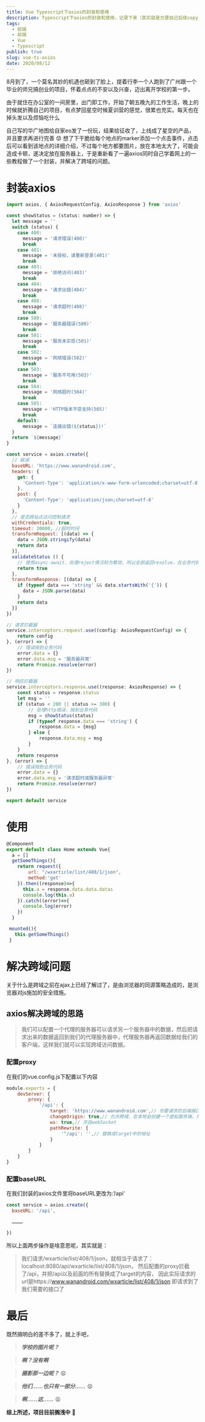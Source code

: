 ```yaml
---
title: Vue Typescript下axios的封装和使用
description: Typescript下axios的封装和使用，记录下来（其实就是方便自己后续copy）
tags:
  - 前端
  - 前端
  - Vue
  - Typescript
publish: true
slug: vue-ts-axios
date: 2020/08/12
---
```


8月到了，一个莫名其妙的机遇也砸到了脸上，提着行李一个人跑到了广州跟一个毕业的师兄搞创业的项目，怀着点点的不安以及兴奋，迈出离开学校的第一步。

由于就住在办公室的一间房里，出门即工作，开始了朝五晚九的工作生活，晚上的时候就折腾自己的项目，有点梦回星空时候夏训营的感觉，很累也充实。每天也在掉头发以及烦恼吃什么

自己写的华广地图给自家eo发了一份玩，结果给征收了，上线成了星空的产品，并且要求再进行完善 😟
想了下干脆给每个地点的marker添加一个点击事件，点击后可以看到该地点的详细介绍，不过每个地方都要图片，放在本地太大了，可能会造成卡顿，遂决定放在服务器上，于是重新看了一遍axios同时自己学着网上的一些教程做了一个封装，并解决了跨域的问题。


# 封装axios

```js
import axios, { AxiosRequestConfig, AxiosResponse } from 'axios'

const showStatus = (status: number) => {
  let message = ''
  switch (status) {
    case 400:
      message = '请求错误(400)'
      break
    case 401:
      message = '未授权，请重新登录(401)'
      break
    case 403:
      message = '拒绝访问(403)'
      break
    case 404:
      message = '请求出错(404)'
      break
    case 408:
      message = '请求超时(408)'
      break
    case 500:
      message = '服务器错误(500)'
      break
    case 501:
      message = '服务未实现(501)'
      break
    case 502:
      message = '网络错误(502)'
      break
    case 503:
      message = '服务不可用(503)'
      break
    case 504:
      message = '网络超时(504)'
      break
    case 505:
      message = 'HTTP版本不受支持(505)'
      break
    default:
      message = `连接出错(${status})!`
  }
  return `${message}`
}

const service = axios.create({
  // 联调
  baseURL: 'https://www.wanandroid.com',
  headers: {
    get: {
      'Content-Type': 'application/x-www-form-urlencoded;charset=utf-8'
    },
    post: {
      'Content-Type': 'application/json;charset=utf-8'
    }
  },
  // 是否跨站点访问控制请求
  withCredentials: true,
  timeout: 30000, //超时时间
  transformRequest: [(data) => {
    data = JSON.stringify(data)
    return data
  }],
  validateStatus () {
    // 使用async-await，处理reject情况较为繁琐，所以全部返回resolve，在业务代码中处理异常
    return true
  },
  transformResponse: [(data) => {
    if (typeof data === 'string' && data.startsWith('{')) {
      data = JSON.parse(data)
    }
    return data
  }]
})

// 请求拦截器
service.interceptors.request.use((config: AxiosRequestConfig) => {
    return config
}, (error) => {
    // 错误抛到业务代码
    error.data = {}
    error.data.msg = '服务器异常'
    return Promise.resolve(error)
})

// 响应拦截器
service.interceptors.response.use((response: AxiosResponse) => {
    const status = response.status
    let msg = ''
    if (status < 200 || status >= 300) {
        // 处理http错误，抛到业务代码
        msg = showStatus(status)
        if (typeof response.data === 'string') {
            response.data = {msg}
        } else {
            response.data.msg = msg
        }
    }
    return response
}, (error) => {
    // 错误抛到业务代码
    error.data = {}
    error.data.msg = '请求超时或服务器异常'
    return Promise.resolve(error)
})

export default service
```

# 使用

```js
@Component
export default class Home extends Vue{
  a = []
  getSomeThings(){
    return request({
        url: "/wxarticle/list/408/1/json",
        method:'get'
    }).then((response)=>{
      this.a = response.data.data.datas
      console.log(this.a)
    }).catch((error)=>{
      console.log(error)
    })
  }

 mounted(){
   this.getSomeThings()
 }
```

# 解决跨域问题

关于什么是跨域之前在ajax上已经了解过了，是由浏览器的同源策略造成的，是浏览器对js施加的安全措施。

## axios解决跨域的思路

> 我们可以配置一个代理的服务器可以请求另一个服务器中的数据，然后把请求出来的数据返回到我们的代理服务器中，代理服务器再返回数据给我们的客户端，这样我们就可以实现跨域访问数据。

### 配置proxy

在我们的vue.config.js下配置以下内容

```js
module.exports = {
    devServer: {
        proxy: {
            '/api': {
                target: 'https://www.wanandroid.com',// 你要请求的后端接口ip+port
                changeOrigin: true,// 允许跨域，在本地会创建一个虚拟服务端，然后发送请求的数据，并同时接收请求的数据，这样服务端和服务端进行数据的交互就不会有跨域问题
                ws: true,// 开启webSocket
                pathRewrite: {
                    '^/api': '',// 替换成target中的地址
                }
            }
        }
    }
}
```

### 配置baseURL

在我们封装的axios文件里将baseURL更改为:’/api’

```js
const service = axios.create({
  baseURL: '/api',

  …………

})
```

所以上面两步操作是啥意思呢，其实就是：

> 我们请求/wxarticle/list/408/1/json，就相当于请求了：localhost:8080/api/wxarticle/list/408/1/json，
> 然后配置的proxy拦截了/api，并把/api以及前面的所有替换成了target的内容，
> 因此实际请求的url是https://www.wanandroid.com/wxarticle/list/408/1/json
> 即请求到了我们需要的接口了

# 最后

既然搞明白的差不多了，就上手吧，

> ***学校的图片呢？***

> ***啊？没有啊***

> ***摄影那一边呢？*** 😧

> ***他们……也只有一部分……*** 😧

> ***啊……这……*** 😩

**综上所述，项目目前搁浅中** 💢
